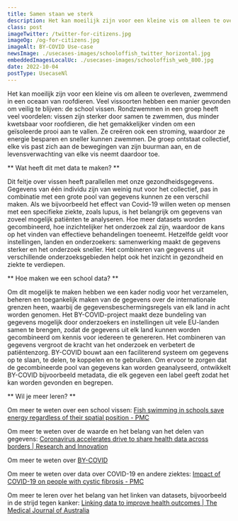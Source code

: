 ```yaml
---
title: Samen staan we sterk
description: Het kan moeilijk zijn voor een kleine vis om alleen te overleven, zwemmend in een oceaan van roofdieren.
class: post
imageTwitter: /twitter-for-citizens.jpg
imageOg: /og-for-citizens.jpg
imageAlt: BY-COVID Use-case
newsImage: ./usecases-images/schooloffish_twitter_horizontal.jpg
embeddedImagesLocalUc: ./usecases-images/schooloffish_web_800.jpg
date: 2022-10-04
postType: UsecaseNl
---
```


Het kan moeilijk zijn voor een kleine vis om alleen te overleven, zwemmend in een oceaan van roofdieren. Veel vissoorten hebben een manier gevonden om veilig te blijven: de school vissen. Rondzwemmen in een groep heeft veel voordelen: vissen zijn sterker door samen te zwemmen, dus minder kwetsbaar voor roofdieren, die het gemakkelijker vinden om een geïsoleerde prooi aan te vallen. Ze creëren ook een stroming, waardoor ze energie besparen en sneller kunnen zwemmen. De groep ontstaat collectief, elke vis past zich aan de bewegingen van zijn buurman aan, en de levensverwachting van elke vis neemt daardoor toe.

** Wat heeft dit met data te maken? **

Dit feitje over vissen heeft parallellen met onze gezondheidsgegevens. Gegevens van één individu zijn van weinig nut voor het collectief, pas in combinatie met een grote pool van gegevens kunnen ze een verschil maken. Als we bijvoorbeeld het effect van Covid-19 willen weten op mensen met een specifieke ziekte, zoals lupus, is het belangrijk om gegevens van zoveel mogelijk patiënten te analyseren. Hoe meer datasets worden gecombineerd, hoe inzichtelijker het onderzoek zal zijn, waardoor de kans op het vinden van effectieve behandelingen toeneemt. Hetzelfde geldt voor instellingen, landen en onderzoekers: samenwerking maakt de gegevens sterker en het onderzoek sneller. Het combineren van gegevens uit verschillende onderzoeksgebieden helpt ook het inzicht in gezondheid en ziekte te verdiepen.

** Hoe maken we een school data? **

Om dit mogelijk te maken hebben we een kader nodig voor het verzamelen, beheren en toegankelijk maken van de gegevens over de internationale grenzen heen, waarbij de gegevensbeschermingsregels van elk land in acht worden genomen. Het BY-COVID-project maakt deze bundeling van gegevens mogelijk door onderzoekers en instellingen uit vele EU-landen samen te brengen, zodat de gegevens uit elk land kunnen worden gecombineerd om kennis voor iedereen te genereren. Het combineren van gegevens vergroot de kracht van het onderzoek en verbetert de patiëntenzorg. BY-COVID bouwt aan een faciliterend systeem om gegevens op te slaan, te delen, te koppelen en te gebruiken. Om ervoor te zorgen dat de gecombineerde pool van gegevens kan worden geanalyseerd, ontwikkelt BY-COVID bijvoorbeeld metadata, die elk gegeven een label geeft zodat het kan worden gevonden en begrepen.

** Wil je meer leren? **

Om meer te weten over een school vissen: [Fish swimming in schools save energy regardless of their spatial position - PMC](https://www.ncbi.nlm.nih.gov/pmc/articles/PMC4293471/)

Om meer te weten over de waarde en het belang van het delen van gegevens: [Coronavirus accelerates drive to share health data across borders | Research and Innovation](https://ec.europa.eu/research-and-innovation/en/horizon-magazine/coronavirus-accelerates-drive-share-health-data-across-borders)

Om meer te weten over [BY-COVID](https://by-covid.org/about#objectives)

Om meer te weten over data over COVID-19 en andere ziektes: [Impact of COVID-19 on people with cystic fibrosis - PMC](https://www.ncbi.nlm.nih.gov/pmc/articles/PMC7159857/)

Om meer te leren over het belang van het linken van datasets, bijvoorbeeld in de strijd tegen kanker: [Linking data to improve health outcomes | The Medical Journal of Australia](https://www.mja.com.au/journal/2014/200/7/linking-data-improve-health-outcomes)




